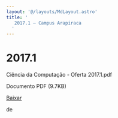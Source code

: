 ```yaml
---
layout: '@/layouts/MdLayout.astro'
title: '
   2017.1 — Campus Arapiraca
  '
---
```






2017.1
======












 Ciência da Computação - Oferta 2017.1.pdf
   

 Documento PDF
 (9.7KB)
 

<a class="btn btn-secondary download" href="https://arapiraca.ufal.br/graduacao/ciencia-da-computacao/horarios/2017/oferta-2017.1/%40%40download/file/Ci%C3%AAncia%20da%20Computa%C3%A7%C3%A3o%20-%20Oferta%202017.1.pdf">
 Baixar
</a>




























 de
 


















